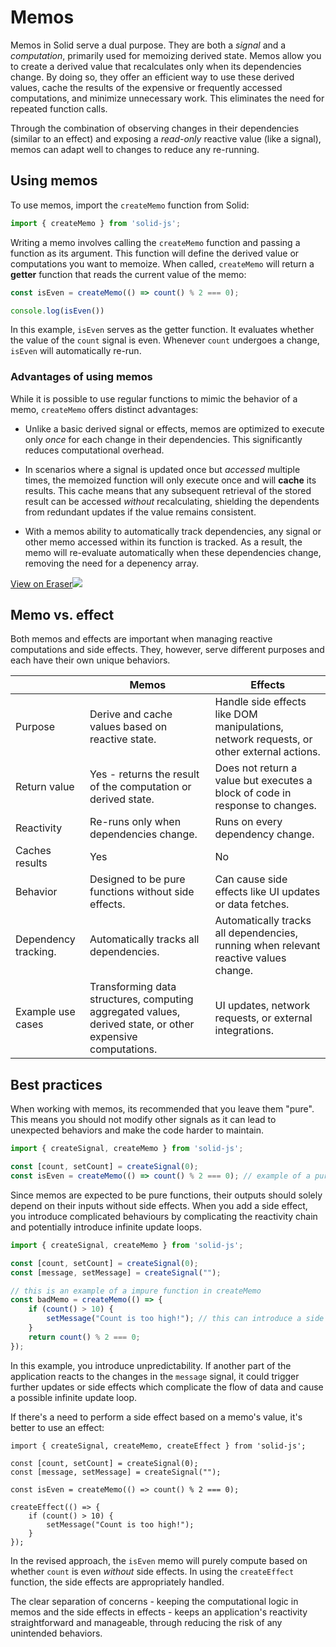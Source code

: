 # Memos

Memos in Solid serve a dual purpose. 
They are both a *signal* and a *computation*, primarily used for memoizing derived state. 
Memos allow you to create a derived value that recalculates only when its dependencies change. 
By doing so, they offer an efficient way to use these derived values, cache the results of the expensive or frequently accessed computations, and minimize unnecessary work. 
This eliminates the need for repeated function calls.

Through the combination of observing changes in their dependencies (similar to an effect) and exposing a *read-only* reactive value (like a signal), memos can adapt well to changes to reduce any re-running.

## Using memos

To use memos, import the `createMemo` function from Solid:

```jsx
import { createMemo } from 'solid-js';
```

Writing a memo involves calling the `createMemo` function and passing a function as its argument.
This function will define the derived value or computations you want to memoize. 
When called, `createMemo` will return a **getter** function that reads the current value of the memo:

```jsx
const isEven = createMemo(() => count() % 2 === 0);

console.log(isEven())
```

In this example, `isEven` serves as the getter function. 
It evaluates whether the value of the `count` signal is even.
Whenever `count` undergoes a change, `isEven` will automatically re-run.

### Advantages of using memos

While it is possible to use regular functions to mimic the behavior of a memo, `createMemo` offers distinct advantages:

- Unlike a basic derived signal or effects, memos are optimized to execute only _once_ for each change in their dependencies.
This significantly reduces computational overhead.
- In scenarios where a signal is updated once but *accessed* multiple times, the memoized function will only execute once and will **cache** its results. 
This cache means that any subsequent retrieval of the stored result can be accessed _without_ recalculating, shielding the dependents from redundant updates if the value remains consistent.

- With a memos ability to automatically track dependencies, any signal or other memo accessed within its function is tracked. 
As a result, the memo will re-evaluate automatically when these dependencies change, removing the need for a depenency array.

[View on Eraser![](https://app.eraser.io/workspace/maDvFw5OryuPJOwSLyK9/preview?elements=YtmtRTZ8qatHb6greYPovA&type=embed)](https://app.eraser.io/workspace/maDvFw5OryuPJOwSLyK9?elements=YtmtRTZ8qatHb6greYPovA)

## Memo vs. effect

Both memos and effects are important when managing reactive computations and side effects.
They, however, serve different purposes and each have their own unique behaviors.

| | Memos  | Effects   |
|-|--------|-----------|
| Purpose | Derive and cache values based on reactive state.  | Handle side effects like DOM manipulations, network requests, or other external actions. |
| Return value  | Yes - returns the result of the computation or derived state. | Does not return a value but executes a block of code in response to changes. |
| Reactivity | Re-runs only when dependencies change. | Runs on every dependency change. |
| Caches results | Yes | No |
| Behavior | Designed to be pure functions without side effects. | Can cause side effects like UI updates or data fetches. |
| Dependency tracking. | Automatically tracks all dependencies. | Automatically tracks all dependencies, running when relevant reactive values change. |
| Example use cases | Transforming data structures, computing aggregated values, derived state, or other expensive computations. | UI updates, network requests, or external integrations. |


## Best practices
When working with memos, its recommended that you leave them "pure". 
This means you should not modify other signals as it can lead to unexpected behaviors and make the code harder to maintain. 

```jsx
import { createSignal, createMemo } from 'solid-js';

const [count, setCount] = createSignal(0);
const isEven = createMemo(() => count() % 2 === 0); // example of a pure function
```

Since memos are expected to be pure functions, their outputs should solely depend on their inputs without side effects. 
When you add a side effect, you introduce complicated behaviours by complicating the reactivity chain and potentially introduce infinite update loops. 

```jsx
import { createSignal, createMemo } from 'solid-js';

const [count, setCount] = createSignal(0);
const [message, setMessage] = createSignal("");

// this is an example of a impure function in createMemo
const badMemo = createMemo(() => {
    if (count() > 10) {
        setMessage("Count is too high!"); // this can introduce a side effect
    }
    return count() % 2 === 0;
});
```

In this example, you introduce unpredictability. 
If another part of the application reacts to the changes in the `message` signal, it could trigger further updates or side effects which complicate the flow of data and cause a possible infinite update loop. 

If there's a need to perform a side effect based on a memo's value, it's better to use an effect:

```
import { createSignal, createMemo, createEffect } from 'solid-js';

const [count, setCount] = createSignal(0);
const [message, setMessage] = createSignal("");

const isEven = createMemo(() => count() % 2 === 0);

createEffect(() => {
    if (count() > 10) {
        setMessage("Count is too high!");
    }
});
```

In the revised approach, the `isEven` memo will purely compute based on whether `count` is even *without* side effects. 
In using the `createEffect` function, the side effects are appropriately handled. 

The clear separation of concerns - keeping the computational logic in memos and the side effects in effects - keeps an application's reactivity straightforward and manageable, through reducing the risk of any unintended behaviors.